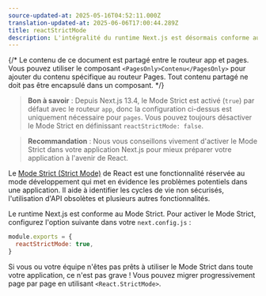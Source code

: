 ```yaml
---
source-updated-at: 2025-05-16T04:52:11.000Z
translation-updated-at: 2025-06-06T17:00:44.289Z
title: reactStrictMode
description: L'intégralité du runtime Next.js est désormais conforme au Mode Strict, découvrez comment l'activer
---
```


{/* Le contenu de ce document est partagé entre le routeur app et pages. Vous pouvez utiliser le composant `<PagesOnly>Contenu</PagesOnly>` pour ajouter du contenu spécifique au routeur Pages. Tout contenu partagé ne doit pas être encapsulé dans un composant. */}

> **Bon à savoir** : Depuis Next.js 13.4, le Mode Strict est activé (`true`) par défaut avec le routeur `app`, donc la configuration ci-dessus est uniquement nécessaire pour `pages`. Vous pouvez toujours désactiver le Mode Strict en définissant `reactStrictMode: false`.

> **Recommandation** : Nous vous conseillons vivement d'activer le Mode Strict dans votre application Next.js pour mieux préparer votre application à l'avenir de React.

Le [Mode Strict (Strict Mode)](https://react.dev/reference/react/StrictMode) de React est une fonctionnalité réservée au mode développement qui met en évidence les problèmes potentiels dans une application. Il aide à identifier les cycles de vie non sécurisés, l'utilisation d'API obsolètes et plusieurs autres fonctionnalités.

Le runtime Next.js est conforme au Mode Strict. Pour activer le Mode Strict, configurez l'option suivante dans votre `next.config.js` :

```js filename="next.config.js"
module.exports = {
  reactStrictMode: true,
}
```

Si vous ou votre équipe n'êtes pas prêts à utiliser le Mode Strict dans toute votre application, ce n'est pas grave ! Vous pouvez migrer progressivement page par page en utilisant `<React.StrictMode>`.